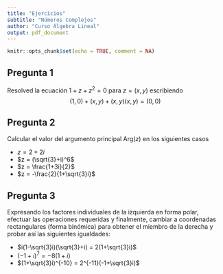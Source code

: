 ```yaml
---
title: "Ejercicios"
subtitle: "Números Complejos"
author: "Curso Álgebra Lineal"
output: pdf_document
---
```


```r
knitr::opts_chunk$set(echo = TRUE, comment = NA)
```

## Pregunta 1

Resolved la ecuación $1+z+z^2=0$ para $z=(x,y)$ escribiendo $$(1,0)+(x,y)+(x,y)(x,y) = (0,0)$$

## Pregunta 2

Calcular el valor del argumento principal $\text{Arg}(z)$ en los siguientes casos

-   $z = 2+2i$
-   $z = (\sqrt{3}+i)^6$
-   $z = \frac{1+3i}{2}$
-   $z = -\frac{2}{1+\sqrt{3}i}$

## Pregunta 3

Expresando los factores individuales de la izquierda en forma polar, efectuar las operaciones requeridas y finalmente, cambiar a coordenadas rectangulares (forma binómica) para obtener el miembro de la derecha y probar así las siguientes igualdades:

-   $i(1-\sqrt{3}i)(\sqrt{3}+i) = 2(1+\sqrt{3}i)$
-   $(-1+i)^7 = -8(1+i)$
-   $(1+\sqrt{3}i)^{-10} = 2^{-11}(-1+\sqrt{3}i)$
